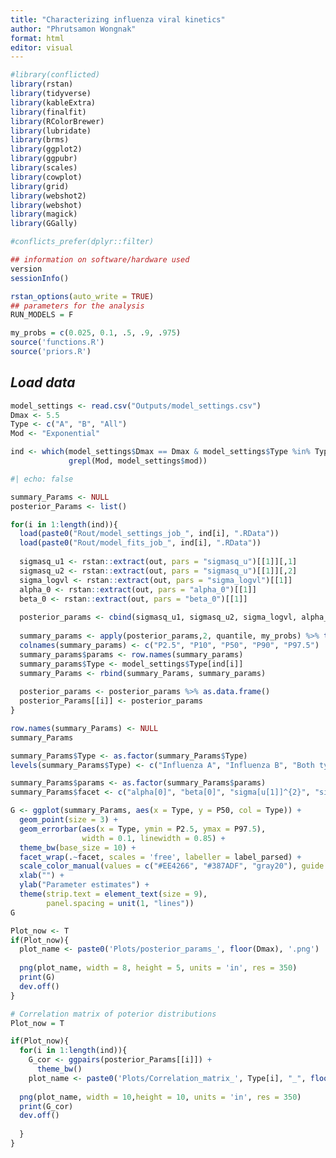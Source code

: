 ```yaml
---
title: "Characterizing influenza viral kinetics"
author: "Phrutsamon Wongnak"
format: html
editor: visual
---
```


```r
#library(conflicted)
library(rstan)
library(tidyverse)
library(kableExtra)
library(finalfit)
library(RColorBrewer)
library(lubridate)
library(brms)
library(ggplot2)
library(ggpubr)
library(scales)
library(cowplot)
library(grid)
library(webshot2)
library(webshot)
library(magick)
library(GGally)

#conflicts_prefer(dplyr::filter)

## information on software/hardware used
version
sessionInfo()

rstan_options(auto_write = TRUE)
## parameters for the analysis
RUN_MODELS = F

my_probs = c(0.025, 0.1, .5, .9, .975)
source('functions.R')
source('priors.R')
```

## *Load data*

```r
model_settings <- read.csv("Outputs/model_settings.csv")
Dmax <- 5.5
Type <- c("A", "B", "All")
Mod <- "Exponential"

ind <- which(model_settings$Dmax == Dmax & model_settings$Type %in% Type &
             grepl(Mod, model_settings$mod))
```

```r
#| echo: false

summary_Params <- NULL
posterior_Params <- list()

for(i in 1:length(ind)){
  load(paste0("Rout/model_settings_job_", ind[i], ".RData"))
  load(paste0("Rout/model_fits_job_", ind[i], ".RData"))  
  
  sigmasq_u1 <- rstan::extract(out, pars = "sigmasq_u")[[1]][,1] 
  sigmasq_u2 <- rstan::extract(out, pars = "sigmasq_u")[[1]][,2]
  sigma_logvl <- rstan::extract(out, pars = "sigma_logvl")[[1]] 
  alpha_0 <- rstan::extract(out, pars = "alpha_0")[[1]] 
  beta_0 <- rstan::extract(out, pars = "beta_0")[[1]] 
  
  posterior_params <- cbind(sigmasq_u1, sigmasq_u2, sigma_logvl, alpha_0, beta_0)
  
  summary_params <- apply(posterior_params,2, quantile, my_probs) %>% t() %>% as.data.frame()
  colnames(summary_params) <- c("P2.5", "P10", "P50", "P90", "P97.5")
  summary_params$params <- row.names(summary_params)
  summary_params$Type <- model_settings$Type[ind[i]]
  summary_Params <- rbind(summary_Params, summary_params)
  
  posterior_params <- posterior_params %>% as.data.frame()
  posterior_Params[[i]] <- posterior_params
}

row.names(summary_Params) <- NULL
summary_Params
```

```r
summary_Params$Type <- as.factor(summary_Params$Type)
levels(summary_Params$Type) <- c("Influenza A", "Influenza B", "Both types")

summary_Params$params <- as.factor(summary_Params$params)
summary_Params$facet <- c("alpha[0]", "beta[0]", "sigma[u[1]]^{2}", "sigma[u[2]]^{2}", "sigma[logvl]")[as.numeric(summary_Params$params)]

```

```r
G <- ggplot(summary_Params, aes(x = Type, y = P50, col = Type)) +
  geom_point(size = 3) +
  geom_errorbar(aes(x = Type, ymin = P2.5, ymax = P97.5),
                width = 0.1, linewidth = 0.85) +
  theme_bw(base_size = 10) +
  facet_wrap(.~facet, scales = 'free', labeller = label_parsed) +
  scale_color_manual(values = c("#EE4266", "#387ADF", "gray20"), guide = NULL) +
  xlab("") +
  ylab("Parameter estimates") +
  theme(strip.text = element_text(size = 9),
        panel.spacing = unit(1, "lines")) 
G
```

```r
Plot_now <- T
if(Plot_now){
  plot_name <- paste0('Plots/posterior_params_', floor(Dmax), '.png')
  
  png(plot_name, width = 8, height = 5, units = 'in', res = 350)
  print(G)
  dev.off()  
}
```

```r
# Correlation matrix of poterior distributions
Plot_now = T

if(Plot_now){
  for(i in 1:length(ind)){
    G_cor <- ggpairs(posterior_Params[[i]]) +
      theme_bw()
    plot_name <- paste0('Plots/Correlation_matrix_', Type[i], "_", floor(Dmax), '.png')
  
  png(plot_name, width = 10,height = 10, units = 'in', res = 350)
  print(G_cor)
  dev.off() 
    
  }
}
```

